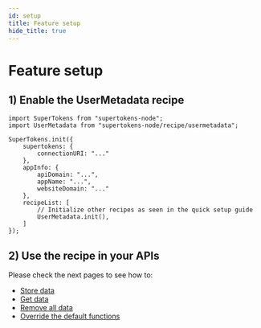 ```yaml
---
id: setup
title: Feature setup
hide_title: true
---
```


<!-- COPY DOCS -->
<!-- ./emailpassword/common-customizations/usermetadata/setup.mdx -->

# Feature setup

## 1) Enable the UserMetadata recipe

<BackendSDKTabs>
<TabItem value="nodejs">

```tsx
import SuperTokens from "supertokens-node";
import UserMetadata from "supertokens-node/recipe/usermetadata";

SuperTokens.init({
    supertokens: {
        connectionURI: "..."
    },
    appInfo: {
        apiDomain: "...",
        appName: "...",
        websiteDomain: "..."
    },
    recipeList: [
        // Initialize other recipes as seen in the quick setup guide
        UserMetadata.init(),
    ]
});
```
</TabItem>
</BackendSDKTabs>

## 2) Use the recipe in your APIs

Please check the next pages to see how to:
- [Store data](./store-data)
- [Get data](./get-data)
- [Remove all data](./clear-data)
- [Override the default functions](./overrides)
